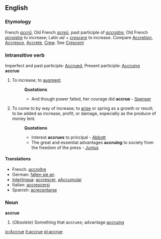 ==English==
===Etymology===
French ''[[accrû]]'', Old French ''[[acreü]]'', past participle of ''[[accroitre]]'', Old French ''[[acroistre]]'' to increase; Latin ''ad'' + ''[[crescere]]'' to increase. Compare [[Accretion]], [[Accresce]], [[Accrete]], [[Crew]]. See [[Crescent]]

===Intransitive verb===
Imperfect and past participle: [[Accrued]], Present participle: [[Accruing]]<br>
'''accrue'''

#To increase; to [[augment]].
#:'''Quotations'''
#:*And though power failed, her courage did '''accrue''' - [[Spenser]]
#To come to by way of increase; to [[arise]] or spring as a growth or result; to be added as increase, profit, or damage, especially as the produce of money lent.
#:'''Quotations'''
#:*Interest '''accrues''' to principal - [[Abbott]]
#:*The great and essential advantages '''accruing''' to society from the freedom of the press - [[Junius]]

====Translations====
*French: [[accroître]]
*German: [[fallen sie an]]
*[[Interlingua]]: [[accrescer]], [[aAccumular]]
*Italian: [[accrescersi]]
*Spanish: [[acrecentarse]]

===Noun===
'''accrue'''

#(''Obsolete'') Something that accrues; advantage [[accruing]]

[[io:Accrue]]
[[it:accrue]]
[[pl:accrue]]